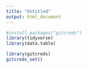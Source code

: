 ```yaml
---
title: "Untitled"
output: html_document
---
```

```r
#install.packages("gitcreds")
library(tidyverse)
library(data.table)

```

```r
library(gitcreds)
gitcreds_set()
```

```r

```

```r

```

```r

```

```r

```

